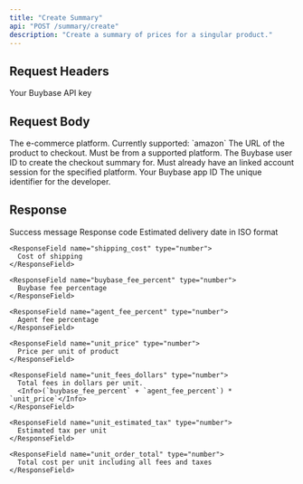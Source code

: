 ```yaml
---
title: "Create Summary"
api: "POST /summary/create"
description: "Create a summary of prices for a singular product."
---
```


## Request Headers

<ParamField header="authorization" type="string" required>
  Your Buybase API key
</ParamField>

## Request Body

<ParamField body="platform" type="string" required>
  The e-commerce platform. Currently supported: `amazon`
</ParamField>
<ParamField body="product_url" type="string" required>
  The URL of the product to checkout. Must be from a supported platform.
</ParamField>

<ParamField body="user_id" type="string" required>
  The Buybase user ID to create the checkout summary for. 
  <Info>Must already have an linked account session for the specified platform.</Info>
</ParamField>

<ParamField body="app_id" type="string" required>
  Your Buybase app ID
</ParamField>

<ParamField body="developer_id" type="string" required>
  The unique identifier for the developer.
</ParamField>

## Response

<ResponseField name="message" type="string">
  Success message
</ResponseField>

<ResponseField name="code" type="string">
  Response code
</ResponseField>

<ResponseField name="summary" type="object">
  <Expandable title="properties">
    <ResponseField name="delivery_date" type="string">
      Estimated delivery date in ISO format
    </ResponseField>

    <ResponseField name="shipping_cost" type="number">
      Cost of shipping
    </ResponseField>

    <ResponseField name="buybase_fee_percent" type="number">
      Buybase fee percentage
    </ResponseField>

    <ResponseField name="agent_fee_percent" type="number">
      Agent fee percentage
    </ResponseField>

    <ResponseField name="unit_price" type="number">
      Price per unit of product
    </ResponseField>

    <ResponseField name="unit_fees_dollars" type="number">
      Total fees in dollars per unit. 
      <Info>(`buybase_fee_percent` + `agent_fee_percent`) * `unit_price`</Info>
    </ResponseField>

    <ResponseField name="unit_estimated_tax" type="number">
      Estimated tax per unit
    </ResponseField>

    <ResponseField name="unit_order_total" type="number">
      Total cost per unit including all fees and taxes
    </ResponseField>
  </Expandable>
</ResponseField>